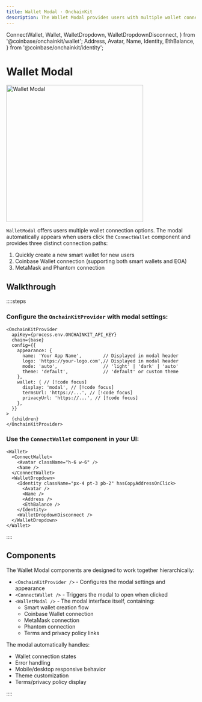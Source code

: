 ```yaml
---
title: Wallet Modal · OnchainKit
description: The Wallet Modal provides users with multiple wallet connection options in a polished interface.
---
```


  ConnectWallet,
  Wallet,
  WalletDropdown,
  WalletDropdownDisconnect,
} from '@coinbase/onchainkit/wallet';
  Address,
  Avatar,
  Name,
  Identity,
  EthBalance,
} from '@coinbase/onchainkit/identity';

# Wallet Modal

<img 
  alt="Wallet Modal"
  src="https://onchainkit.xyz/assets/wallet-modal.png"
  height="364"
  width="364"
  className="mx-auto"
/>

`WalletModal` offers users multiple wallet connection options. The modal automatically appears when users click the `ConnectWallet` component and provides three distinct connection paths:

1. Quickly create a new smart wallet for new users
2. Coinbase Wallet connection (supporting both smart wallets and EOA)
3. MetaMask and Phantom connection

## Walkthrough

::::steps

### Configure the `OnchainKitProvider` with modal settings:

```tsx [providers.tsx]
<OnchainKitProvider
  apiKey={process.env.ONCHAINKIT_API_KEY}
  chain={base}
  config={{
    appearance: {
      name: 'Your App Name',        // Displayed in modal header
      logo: 'https://your-logo.com',// Displayed in modal header
      mode: 'auto',                 // 'light' | 'dark' | 'auto'
      theme: 'default',             // 'default' or custom theme
    },
    wallet: { // [!code focus]
      display: 'modal', // [!code focus]
      termsUrl: 'https://...', // [!code focus] 
      privacyUrl: 'https://...', // [!code focus]
    },
  }}
>
  {children}
</OnchainKitProvider>
```

### Use the `ConnectWallet` component in your UI:

```tsx [App.tsx]
<Wallet>
  <ConnectWallet>
    <Avatar className="h-6 w-6" />
    <Name />
  </ConnectWallet>
  <WalletDropdown>
    <Identity className="px-4 pt-3 pb-2" hasCopyAddressOnClick>
      <Avatar />
      <Name />
      <Address />
      <EthBalance />
    </Identity>
    <WalletDropdownDisconnect />
  </WalletDropdown>
</Wallet>
```

<AppWithWalletModal>
  <div className="my-10 flex justify-center">
    <Wallet>
      <ConnectWallet>
        <Avatar className="h-6 w-6" />
        <Name />
      </ConnectWallet>
      <WalletDropdown>
        <Identity className="px-4 pt-3 pb-2" hasCopyAddressOnClick>
          <Avatar />
          <Name />
          <Address className={color.foregroundMuted} />
          <EthBalance />
        </Identity>
        <WalletDropdownDisconnect />
      </WalletDropdown>
    </Wallet>
  </div>
</AppWithWalletModal>

::::

## Components

The Wallet Modal components are designed to work together hierarchically:

- `<OnchainKitProvider />` - Configures the modal settings and appearance
- `<ConnectWallet />` - Triggers the modal to open when clicked
- `<WalletModal />` - The modal interface itself, containing:
  - Smart wallet creation flow
  - Coinbase Wallet connection
  - MetaMask connection
  - Phantom connection
  - Terms and privacy policy links

The modal automatically handles:
- Wallet connection states
- Error handling
- Mobile/desktop responsive behavior
- Theme customization
- Terms/privacy policy display

::::
